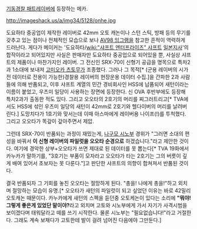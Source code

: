 [[기동경찰 패트레이버]]에 등장하는 메카.

http://imageshack.us/a/img34/5128/onhe.jpg

도요하타 중공업이 제작한 레이버로 42mm 오토 캐논이나 스턴 스틱, 방패 등의 무기를 갖추고 있는 점이나 전체적인 모습으로 보나 [[AV98 잉그램]]을 참고한 흔적이 역력하게 드러난다. 게다가 메이커는 '도요하타/[[wiki:"샤프트 엔터프라이즈" 샤프트]] [[일본]]지사'의 합작이라고 되어있지만 사실은 판매자만 도요하타 중공업으로 되어있을 뿐, 사실상 샤프트의 제품이나 마찬가지인 레이버. 그 전신인 SRX-70이 신형기 공급을 명목으로 특차2과 1소대에 보내져 [[고미오카 츠토무]]가 조종했다. 그러나 그 목적[* (군용 레이버의 시가전 데이터로 전용이 가능한)경찰용 레이버의 현장운용 데이터 수집.]을 간파한 2과 사람들에 의해 반품되고, 이후 샤프트 계열의 민간 경비회사인 HSS에 납품되어 새턴이라는 이름이 붙었고, 우츠미 일당이 사용하는 장면에 등장한다. 신 OVA 후반부에도 등장해 특차2과가 출동한 적도 있다. 그리고 오오타의 2호기의 머리를 찌그러트리고[* TVA에서도 HSS에 섞인 우츠미 일당의 새턴이 42mm로 2호기와 헬다이버의 머리를 날려버린다.] 도망치다가 1호기와 맞서는데 이때 아스마에게 레이버용 나이프(!)를 투척했다. 그리고 오오타가 똑갚이 갚아주면서 제압.

그런데 SRX-70이 반품되는 과정이 재밌는게, [[나구모 시노부]] 경위가 "그러면 소대의 편성을 바꿔서 '''이 신형 레이버의 파일럿을 오오타 순경으로''' 하겠습니다."라고 제안한 것이다. 여기에 경악한 상부+오오타가 쓰면 제대로 된 데이터를 못 뽑는다[* TVA 19화에서 카누카가 말하기를, "3호기는 부품이 모자라고 오오타가 타는 2호기는 그의 버릇이 깊게 배여 있어서 초보자는 못 다룬다."]고 판단한 샤프트의 의향이 합쳐져서 반품된 것이다.

결국 반품되자 그 기회를 놓친 오오타는 절망하게 된다. "총을! 나에게 총을!"하고 외치며 절망하는 모습이 유명.[* 오오타가 새턴의 파일럿이 되고 싶었던 이유는 바로 42밀리 오토캐논 때문이다. 카누카에게 새턴의 스펙을 듣던중 오토케논이 있다는 소리에 '''"뭐야! 그렇게 좋은게 있었단 말이야?'''라고 외치며 고토와 시노부에게 가서 자기가 사격시범을 보이겠다며 태워달라고 떼를 쓰기 시작한다. 물론 시노부는 "필요없습니다!"라고 거절한다. 그래도 계속 보채다가 고토한테 발이 걸려 넘어진 다음에야 그만둔다.]
